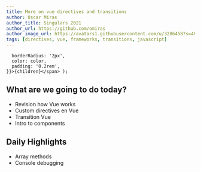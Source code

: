 ```yaml
---
title: More on vue directives and transitions
author: Oscar Miras
author_title: Singulars 2021
author_url: https://github.com/omiras
author_image_url: https://avatars1.githubusercontent.com/u/3286458?s=460&v=4
tags: [directives, vue, frameworks, transitions, javascript]
---
```


      borderRadius: '2px',
      color: color,
      padding: '0.2rem',
    }}>{children}</span> );

## __<Highlight color="#ff8000">What are we going to do today?</Highlight>__

* Revision how Vue works
* Custom directives en Vue
* Transition Vue
* Intro to components
  
## __<Highlight color="#ff8000">Daily Highlights</Highlight>__


* Array methods
* Console debugging